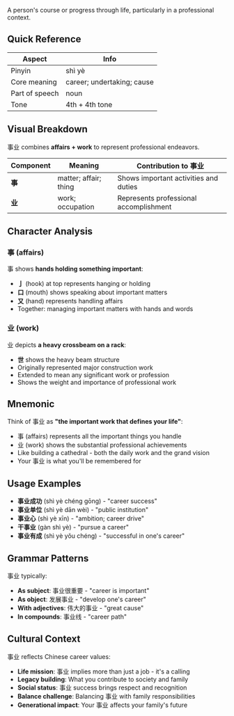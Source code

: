 A person's course or progress through life, particularly in a professional context.

## Quick Reference

| Aspect         | Info                       |
| -------------- | -------------------------- |
| Pinyin         | shì yè                     |
| Core meaning   | career; undertaking; cause |
| Part of speech | noun                       |
| Tone           | 4th + 4th tone             |

## Visual Breakdown

事业 combines **affairs + work** to represent professional endeavors.

| Component | Meaning               | Contribution to 事业                   |
| --------- | --------------------- | -------------------------------------- |
| **事**    | matter; affair; thing | Shows important activities and duties  |
| **业**    | work; occupation      | Represents professional accomplishment |

## Character Analysis

### 事 (affairs)

事 shows **hands holding something important**:

- **亅** (hook) at top represents hanging or holding
- **口** (mouth) shows speaking about important matters
- **又** (hand) represents handling affairs
- Together: managing important matters with hands and words

### 业 (work)

业 depicts **a heavy crossbeam on a rack**:

- **世** shows the heavy beam structure
- Originally represented major construction work
- Extended to mean any significant work or profession
- Shows the weight and importance of professional work

## Mnemonic

Think of 事业 as **"the important work that defines your life"**:

- 事 (affairs) represents all the important things you handle
- 业 (work) shows the substantial professional achievements
- Like building a cathedral - both the daily work and the grand vision
- Your 事业 is what you'll be remembered for

## Usage Examples

- **事业成功** (shì yè chéng gōng) - "career success"
- **事业单位** (shì yè dān wèi) - "public institution"
- **事业心** (shì yè xīn) - "ambition; career drive"
- **干事业** (gàn shì yè) - "pursue a career"
- **事业有成** (shì yè yǒu chéng) - "successful in one's career"

## Grammar Patterns

事业 typically:

- **As subject**: 事业很重要 - "career is important"
- **As object**: 发展事业 - "develop one's career"
- **With adjectives**: 伟大的事业 - "great cause"
- **In compounds**: 事业线 - "career path"

## Cultural Context

事业 reflects Chinese career values:

- **Life mission**: 事业 implies more than just a job - it's a calling
- **Legacy building**: What you contribute to society and family
- **Social status**: 事业 success brings respect and recognition
- **Balance challenge**: Balancing 事业 with family responsibilities
- **Generational impact**: Your 事业 affects your family's future
